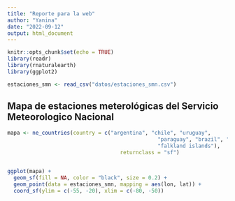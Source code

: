```yaml
---
title: "Reporte para la web"
author: "Yanina"
date: "2022-09-12"
output: html_document
---
```


```r
knitr::opts_chunk$set(echo = TRUE)
library(readr)
library(rnaturalearth)
library(ggplot2)

estaciones_smn <- read_csv("datos/estaciones_smn.csv") 
```

## Mapa de estaciones meterológicas del Servicio Meteorologico Nacional

```r
mapa <- ne_countries(country = c("argentina", "chile", "uruguay", 
                                                "paraguay", "brazil", "bolivia", 
                                                "falkland islands"), 
                                    returnclass = "sf")


ggplot(mapa) +
  geom_sf(fill = NA, color = "black", size = 0.2) +
  geom_point(data = estaciones_smn, mapping = aes(lon, lat)) +
  coord_sf(ylim = c(-55, -20), xlim = c(-80, -50))
```


